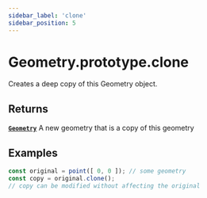 ```yaml
---
sidebar_label: 'clone'
sidebar_position: 5
---
```


# Geometry.prototype.clone

Creates a deep copy of this Geometry object.

## Returns

[**`Geometry`**](index.mdx) A new geometry that is a copy of this geometry

## Examples

```js
const original = point([ 0, 0 ]); // some geometry
const copy = original.clone();
// copy can be modified without affecting the original
```
